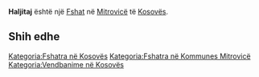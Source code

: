 {{Fshat në Kosovës
 | Emri                = Haljitaj
| srp_N_name = Haljitaj
| srp_N_FULL_NAME_RO = Haljitaj
| srp_N_FULL_NAME_ND_RO = Haljitaj
| srp_N_SORT_NAME_RG = HALJITAJ
| srp_N_FULL_NAME_RG = Haljitaj
| srp_N_FULL_NAME_ND_RG = Haljitaj
| srp_NS_name = Халјитај
| srp_NS_FULL_NAME_RO = Халјитај
| srp_NS_FULL_NAME_ND_RO = Халјитај
| srp_NS_SORT_NAME_RG = ХАЛЈИТАЈ
| srp_NS_FULL_NAME_RG = Халјитај
| srp_NS_FULL_NAME_ND_RG = Халјитај
| srp_V_name = Haljitovići
| srp_V_FULL_NAME_RO = Haljitovići
| srp_V_FULL_NAME_ND_RO = Haljitovici
| srp_V_SORT_NAME_RG = HALJITOVICI
| srp_V_FULL_NAME_RG = Haljitovići
| srp_V_FULL_NAME_ND_RG = Haljitovici

 | Emri (Rasa dhanore) = 
 | Figura              = 
 | Shteti              = Kosovo
 | Komuna              = Mitrovicë
 | Kodi postar         = 
 | Sipërfaqja          = 

 | Popullsia           = 

 | Regj. i popullsisë  = 
 | Dend. e popullsisë  = 
 | Faqja zyrtare       = 
 <!--- Koordinatat ----> 
 | Gjerësia            = 42.486111
 | Gjatësia            = 20.828056
 | Lartësia            = 
}}
'''Haljitaj''' është një [[Fshat]] në [[Mitrovicë]] të [[Kosovës]].

<!-- == Gjeografia == -->
<!-- == Historia == -->
<!-- == Demografia == -->
== Shih edhe ==
{{Komuna Mitrovicë}}
{{Kosovo-Administrata-Cung}}

[[Kategoria:Fshatra në Kosovës]]
[[Kategoria:Fshatra në Kommunes Mitrovicë]]
[[Kategoria:Vendbanime në Kosovës]]